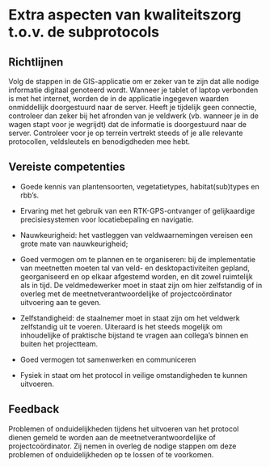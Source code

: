 # Extra aspecten van kwaliteitszorg t.o.v. de subprotocols

```{=html}
<!--
Geen herhaling van wat al in subprotocols staat
-->
```

## Richtlijnen

Volg de stappen in de GIS-applicatie om er zeker van te zijn dat alle nodige informatie digitaal genoteerd wordt.
Wanneer je tablet of laptop verbonden is met het internet, worden de in de applicatie ingegeven waarden onmiddellijk doorgestuurd naar de server.
Heeft je tijdelijk geen connectie, controleer dan zeker bij het afronden van je veldwerk (vb. wanneer je in de wagen stapt voor je wegrijdt) dat de informatie is doorgestuurd naar de server.
Controleer voor je op terrein vertrekt steeds of je alle relevante protocollen, veldsleutels en benodigdheden mee hebt.

## Vereiste competenties

-   Goede kennis van plantensoorten, vegetatietypes, habitat(sub)types en rbb's.

-   Ervaring met het gebruik van een RTK-GPS-ontvanger of gelijkaardige precisiesystemen voor locatiebepaling en navigatie.

-   Nauwkeurigheid: het vastleggen van veldwaarnemingen vereisen een grote mate van nauwkeurigheid;

-   Goed vermogen om te plannen en te organiseren: bij de implementatie van meetnetten moeten tal van veld- en desktopactiviteiten gepland, georganiseerd en op elkaar afgestemd worden, en dit zowel ruimtelijk als in tijd.
    De veldmedewerker moet in staat zijn om hier zelfstandig of in overleg met de meetnetverantwoordelijke of projectcoördinator uitvoering aan te geven.

-   Zelfstandigheid: de staalnemer moet in staat zijn om het veldwerk zelfstandig uit te voeren.
    Uiteraard is het steeds mogelijk om inhoudelijke of praktische bijstand te vragen aan collega's binnen en buiten het projectteam.

-   Goed vermogen tot samenwerken en communiceren

-   Fysiek in staat om het protocol in veilige omstandigheden te kunnen uitvoeren.

## Feedback

Problemen of onduidelijkheden tijdens het uitvoeren van het protocol dienen gemeld te worden aan de meetnetverantwoordelijke of projectcoördinator.
Zij nemen in overleg de nodige stappen om deze problemen of onduidelijkheden op te lossen of te voorkomen.
